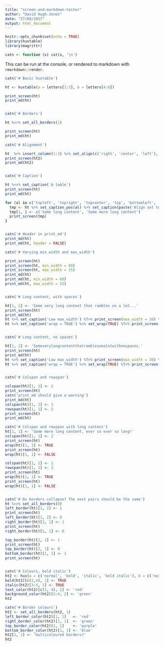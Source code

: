 ```yaml
---
title: "screen-and-markdown-tester"
author: "David Hugh-Jones"
date: "27/09/2017"
output: html_document
---
```


```r
knitr::opts_chunk$set(echo = TRUE)
library(huxtable)
library(magrittr)

catn <- function (x) cat(x, '\n')
```

This can be run at the console, or rendered to markdown with `rmarkdown::render`.



```r

catn('# Basic huxtable')

ht <- huxtable(a = letters[1:3], b = letters[4:6])

print_screen(ht)
print_md(ht)


catn('# Borders')

ht %<>% set_all_borders(1)

print_screen(ht)
print_md(ht)

catn('# Alignment')

ht  %>% insert_column(1:3) %>% set_align(c('right', 'center', 'left'), byrow = TRUE) -> ht2
print_screen(ht2)
print_md(ht2)


catn('# Caption')

ht %<>% set_caption('A table')
print_screen(ht)
print_md(ht)

for (al in c('topleft', 'topright', 'topcenter', 'top', 'bottomleft', 'bottomright', 'bottomcenter', 'bottom')) {
  tmp <- ht %>% set_caption_pos(al) %>% set_caption(paste('Align set to', al))
  tmp[1, ] <- c('Some long content', 'Some more long content')
  print_screen(tmp)
}


catn('# Header in print_md')
print_md(ht)
print_md(ht, header = FALSE)

catn('# Varying min_width and max_width')

print_screen(ht)
print_screen(ht, min_width = 60)
print_screen(ht, max_width = 15)
print_md(ht)
print_md(ht, min_width = 60)
print_md(ht, max_width = 15)


catn('# Long content, with spaces')

ht[1, 2] <- 'Some very long content that rambles on a lot...'
print_screen(ht)
print_md(ht)
ht %>% set_caption('Low max_width') %T>% print_screen(max_width = 30) %>% print_md(max_width = 30)
ht %>% set_caption('wrap = TRUE') %>% set_wrap(TRUE) %T>% print_screen(max_width = 60) %>% print_md


catn('# Long content, no spaces')

ht[1, 2] <- 'Someverylongcontentthatramblesonalotwithnospaces.'
print_screen(ht)
print_md(ht)
ht %>% set_caption('Low max_width') %T>% print_screen(max_width = 30) %>% print_md(max_width = 30)
ht %>% set_caption('wrap = TRUE') %>% set_wrap(TRUE) %T>% print_screen(max_width = 60) %>% print_md


catn('# Colspan and rowspan')

colspan(ht)[1, 1] <- 2
print_screen(ht)
catn('print_md should give a warning')
print_md(ht)
colspan(ht)[1, 1] <- 1
rowspan(ht)[1, 1] <- 2
print_screen(ht)
print_md(ht)

catn('# Colspan and rowspan with long content')
ht[1, 1] <- 'Some more long content, ever so ever so long!'
colspan(ht)[1, 1] <- 2
print_screen(ht)
wrap(ht)[1, 1] <- TRUE
print_screen(ht)
wrap(ht)[1, 1] <- FALSE

colspan(ht)[1, 1] <- 1
rowspan(ht)[1, 1] <- 2
print_screen(ht)
wrap(ht)[1, 1] <- TRUE
print_screen(ht)
wrap(ht)[1, 1] <- FALSE


catn('# Do borders collapse? The next pairs should be the same')
ht %<>% set_all_borders(0)
left_border(ht)[1, 2] <- 1
print_screen(ht)
left_border(ht)[1, 2] <- 0
right_border(ht)[1, 1] <- 1
print_screen(ht)
right_border(ht)[1, 1] <- 0

top_border(ht)[2, 1] <- 1
print_screen(ht)
top_border(ht)[2, 1] <- 0
bottom_border(ht)[1, 1] <- 1
print_screen(ht)


catn('# Colours, bold italic')
ht2 <- hux(a = c('normal', 'bold', 'italic', 'bold italic'), b = c('normal', 'red', 'green bg', 'red, green bg'))
bold(ht2)[c(2,4), 1] <- TRUE
italic(ht2)[3:4, 1] <- TRUE
text_color(ht2)[c(2, 4), 2] <- 'red'
background_color(ht2)[3:4, 2] <- 'green'
ht2

catn('# Border colours')
ht2 <- set_all_borders(ht2, 1)
left_border_color(ht2)[1, 1]   <- 'red'
right_border_color(ht2)[1, 1]  <- 'green'
top_border_color(ht2)[1, 1]    <- 'purple'
bottom_border_color(ht2)[1, 1] <- 'blue'
ht2[1, 1] <- 'multicoloured borders?'
ht2

```

